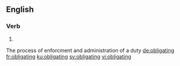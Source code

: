 ==English==

===Verb===
{{head|en|present participle}}

# {{present participle of|obligate|lang=en|nocat=1}}
The process of enforcment and administration of a duty 
[[de:obligating]]
[[fr:obligating]]
[[ku:obligating]]
[[sv:obligating]]
[[vi:obligating]]